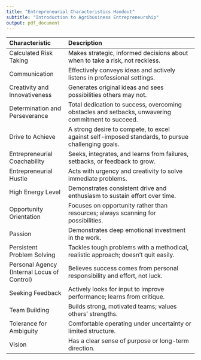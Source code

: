 ```yaml
---
title: "Entrepreneurial Characteristics Handout"
subtitle: "Introduction to Agribusiness Entrepreneurship"
output: pdf_document
---
```


| Characteristic                              | Description                                                                                       |
|:--------------------------------------------|:--------------------------------------------------------------------------------------------------|
| Calculated Risk Taking                      | Makes strategic, informed decisions about when to take a risk, not reckless.                      |
| Communication                               | Effectively conveys ideas and actively listens in professional settings.                          |
| Creativity and Innovativeness               | Generates original ideas and sees possibilities others may not.                                   |
| Determination and Perseverance              | Total dedication to success, overcoming obstacles and setbacks, unwavering commitment to succeed. |
| Drive to Achieve                            | A strong desire to compete, to excel against self-imposed standards, to pursue challenging goals. |
| Entrepreneurial Coachability                | Seeks, integrates, and learns from failures, setbacks, or feedback to grow.                       |
| Entrepreneurial Hustle                      | Acts with urgency and creativity to solve immediate problems.                                     |
| High Energy Level                           | Demonstrates consistent drive and enthusiasm to sustain effort over time.                         |
| Opportunity Orientation                     | Focuses on opportunity rather than resources; always scanning for possibilities.                  |
| Passion                                     | Demonstrates deep emotional investment in the work.                                               |
| Persistent Problem Solving                  | Tackles tough problems with a methodical, realistic approach; doesn’t quit easily.                |
| Personal Agency (Internal Locus of Control) | Believes success comes from personal responsibility and effort, not luck.                         |
| Seeking Feedback                            | Actively looks for input to improve performance; learns from critique.                            |
| Team Building                               | Builds strong, motivated teams; values others' strengths.                                         |
| Tolerance for Ambiguity                     | Comfortable operating under uncertainty or limited structure.                                     |
| Vision                                      | Has a clear sense of purpose or long-term direction.                                              |

